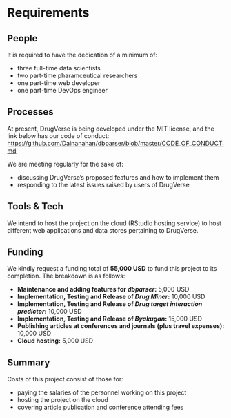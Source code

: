 # Requirements
<!-- 
An idea of what is required to make the project actually happen
-->

## People
<!--
Who needs to be involved, what's the proposed structure, what will it take to get their involvement?
-->
It is required to have the dedication of a minimum of:

- three full-time data scientists
- two part-time pharamceutical researchers
- one part-time web developer
- one part-time DevOps engineer

## Processes
<!-- 
What processes need to be put in place e.g. codes of conduct, regular ISC meetings, handover to the community at large?
-->
At present, DrugVerse is being developed under the MIT license, and the link below has our code of conduct:
[https://github.com/Dainanahan/dbparser/blob/master/CODE_OF_CONDUCT.md](https://github.com/Dainanahan/dbparser/blob/master/CODE_OF_CONDUCT.md)

We are meeting regularly for the sake of:

- discussing DrugVerse's proposed features and how to implement them
- responding to the latest issues raised by users of DrugVerse

## Tools & Tech
<!--
What is going to be needed to deliver this project? 

Will cloud computing be used - if yes are there are necessary components that will be deciding factors between providers?

Are there tools or tech that don't exist that will be produced to facilitate the project?
-->
We intend to host the project on the cloud (RStudio hosting service) to host different web applications and data stores pertaining to DrugVerse. 

## Funding
<!-- 
[TO DO] THE GUIDANCE IS PRETTY UNCLEAR, ESP IN LIGHT OF GABOR'S PROPOSAL VS AWARD SIZE
-->

We kindly request a funding total of **55,000 USD** to fund this project to its 
completion.  The breakdown is as follows:

- **Maintenance and adding features for _dbparser_:** 5,000 USD
- **Implementation, Testing and Release of _Drug Miner_:** 10,000 USD
- **Implementation, Testing and Release of _Drug target interaction predictor_:** 10,000 USD
- **Implementation, Testing and Release of _Byakugan_:** 15,000 USD
- **Publishing articles at conferences and journals (plus travel expenses):** 10,000 USD
- **Cloud hosting:** 5,000 USD

## Summary
<!--
A summary of the requirements that contextualises the costs
-->
Costs of this project consist of those for: 

- paying the salaries of the personnel working on this project 
- hosting the project on the cloud 
- covering article publication and conference attending fees


